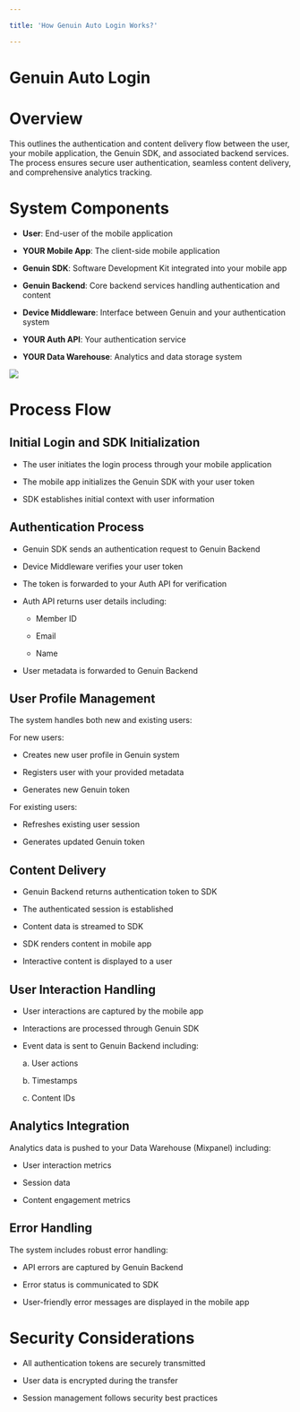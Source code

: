 ```yaml
---

title: 'How Genuin Auto Login Works?'

---
```



# Genuin Auto Login  

# Overview

This outlines the authentication and content delivery flow between the user, your mobile application, the Genuin SDK, and associated backend services. The process ensures secure user authentication, seamless content delivery, and comprehensive analytics tracking.

# System Components

-   **User**: End-user of the mobile application
    
-   **YOUR Mobile App**: The client-side mobile application
    
-   **Genuin SDK**: Software Development Kit integrated into your mobile app
    
-   **Genuin Backend**: Core backend services handling authentication and content
    
-   **Device Middleware**: Interface between Genuin and your authentication system
    
-   **YOUR Auth API**: Your authentication service
    
-   **YOUR Data Warehouse**: Analytics and data storage system
    

  
![](https://lh7-rt.googleusercontent.com/docsz/AD_4nXdMo-ye_FqNEzeLNcb6mqdH_MaH5fN5Mh6_qpPYYFwBC_2yBRalneDIk4GSX68Z-uBlopadYvj5kViUVZ7Gw44mY_UytFawDOyXvs3g2fUkfNnJaBhi_Xf7Z1HkVI263j47Q7dK6Q?key=ovTZdyiUhp1w8g5cNUK2UHpY)

# Process Flow

## Initial Login and SDK Initialization

-   The user initiates the login process through your mobile application
    
-   The mobile app initializes the Genuin SDK with your user token
    
-   SDK establishes initial context with user information
    

  

## Authentication Process

-   Genuin SDK sends an authentication request to Genuin Backend
    
-   Device Middleware verifies your user token
    
-   The token is forwarded to your Auth API for verification
    
-   Auth API returns user details including:
    

      -   Member ID
    
      -   Email
    
      -   Name
    

-   User metadata is forwarded to Genuin Backend
    

  

## User Profile Management

The system handles both new and existing users:

For new users:

-   Creates new user profile in Genuin system
    
-   Registers user with your provided metadata
    
-   Generates new Genuin token
    

  

For existing users:

-   Refreshes existing user session
    
-   Generates updated Genuin token
    

  
  

## Content Delivery

-   Genuin Backend returns authentication token to SDK
    
-   The authenticated session is established
    
-   Content data is streamed to SDK
    
-   SDK renders content in mobile app
    
-   Interactive content is displayed to a user
    

## User Interaction Handling

-   User interactions are captured by the mobile app
    
-   Interactions are processed through Genuin SDK
    
-   Event data is sent to Genuin Backend including:
    

      a.  User actions
    
      b.  Timestamps
    
      c.  Content IDs
    

## Analytics Integration

Analytics data is pushed to your Data Warehouse (Mixpanel) including:

-   User interaction metrics
    
-   Session data
    
-   Content engagement metrics
    

  

## Error Handling

The system includes robust error handling:

-   API errors are captured by Genuin Backend
    
-   Error status is communicated to SDK
    
-   User-friendly error messages are displayed in the mobile app
    

  

# Security Considerations

-   All authentication tokens are securely transmitted
    
-   User data is encrypted during the transfer
    
-   Session management follows security best practices
